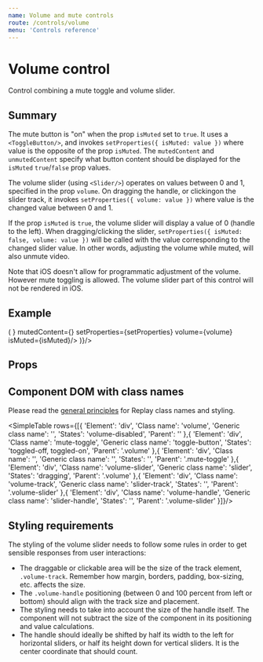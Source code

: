 ```yaml
---
name: Volume and mute controls
route: /controls/volume
menu: 'Controls reference'
---
```



# Volume control

Control combining a mute toggle and volume slider.

## Summary

The mute button is "on" when the prop `isMuted` set to `true`. It uses a `<ToggleButton/>`, and invokes `setProperties({ isMuted: value })` where value is the opposite of the prop `isMuted`. The `mutedContent` and `unmutedContent` specify what button content should be displayed for the `isMuted` `true`/`false` prop values.

The volume slider (using `<Slider/>`) operates on values between 0 and 1, specified in the prop `volume`. On dragging the handle, or clickingon the slider track, it invokes `setProperties({ volume: value })` where value is the changed value between 0 and 1.

If the prop `isMuted` is `true`, the volume slider will display a value of 0 (handle to the left). When dragging/clicking the slider, `setProperties({ isMuted: false, volume: value })` will be called with the value corresponding to the changed slider value. In other words, adjusting the volume while muted, will also unmute video.

Note that iOS doesn't allow for programmatic adjustment of the volume. However mute toggling is allowed. The volume slider part of this control will not be rendered in iOS.

## Example

<Playground>
  <ShowCase render={({ setProperties, isMuted, volume }) => (
    <Volume unmutedContent={<Volume2/>} mutedContent={<VolumeX/>} setProperties={setProperties} volume={volume} isMuted={isMuted}/>
  )}/>
</Playground>

## Props

<PropsTable of={Volume} />

<Footnote/>

## Component DOM with class names

Please read the [general principles](/custom-replay/skins-styles) for Replay class names and styling.

<SimpleTable rows={[{ 
  'Element': 'div',
  'Class name': 'volume',
  'Generic class name': '',
  'States': 'volume-disabled',
  'Parent': ''
},{
  'Element': 'div',
  'Class name': 'mute-toggle',
  'Generic class name': 'toggle-button',
  'States': 'toggled-off, toggled-on',
  'Parent': '.volume'
},{
  'Element': 'div',
  'Class name': '',
  'Generic class name': '',
  'States': '',
  'Parent': '.mute-toggle'
},{ 
  'Element': 'div',
  'Class name': 'volume-slider',
  'Generic class name': 'slider',
  'States': 'dragging',
  'Parent': '.volume'
},{
  'Element': 'div',
  'Class name': 'volume-track',
  'Generic class name': 'slider-track',
  'States': '',
  'Parent': '.volume-slider'
},{
  'Element': 'div',
  'Class name': 'volume-handle',
  'Generic class name': 'slider-handle',
  'States': '',
  'Parent': '.volume-slider'
}]}/>

## Styling requirements

The styling of the volume slider needs to follow some rules in order to get sensible responses from user interactions:

* The draggable or clickable area will be the size of the track element, `.volume-track`. Remember how margin, borders, padding, box-sizing, etc. affects the size.
* The `.volume-handle` positioning (between 0 and 100 percent from left or bottom) should align with the track size and placement.
* The styling needs to take into account the size of the handle itself. The component will not subtract the size of the component in its positioning and value calculations.
* The handle should ideally be shifted by half its width to the left for horizontal sliders, or half its height down for vertical sliders. It is the center coordinate that should count.
